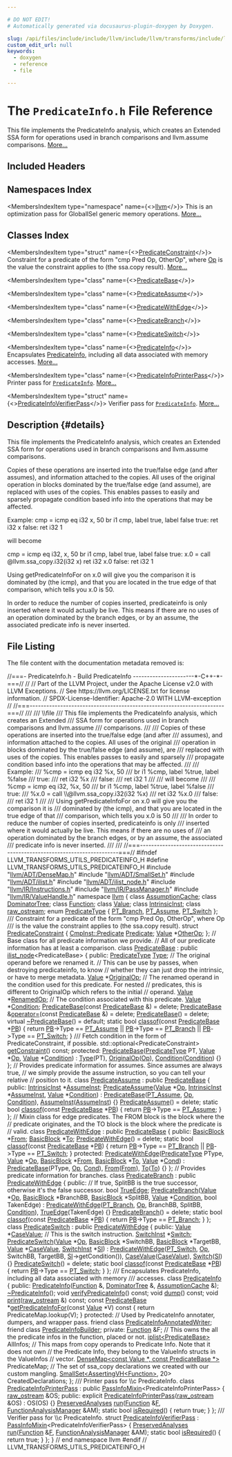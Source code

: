 ```yaml
---

# DO NOT EDIT!
# Automatically generated via docusaurus-plugin-doxygen by Doxygen.

slug: /api/files/include/include/llvm/include/llvm/transforms/include/llvm/transforms/utils/predicateinfo-h
custom_edit_url: null
keywords:
  - doxygen
  - reference
  - file

---
```





# The `PredicateInfo.h` File Reference

<DoxygenPage pluginConfig={pluginConfig}>

This file implements the PredicateInfo analysis, which creates an Extended SSA form for operations used in branch comparisons and llvm.assume comparisons. <a href="#details">More...</a>

## Included Headers

<IncludesList>
<IncludesListItem
  filePath="llvm/ADT/DenseMap.h"
  permalink="/docs/api/files/include/include/llvm/include/llvm/adt/densemap-h"
  isLocal="true" />
<IncludesListItem
  filePath="llvm/ADT/SmallSet.h"
  permalink="/docs/api/files/include/include/llvm/include/llvm/adt/smallset-h"
  isLocal="true" />
<IncludesListItem
  filePath="llvm/ADT/ilist.h"
  permalink="/docs/api/files/include/include/llvm/include/llvm/adt/ilist-h"
  isLocal="true" />
<IncludesListItem
  filePath="llvm/ADT/ilist_node.h"
  permalink="/docs/api/files/include/include/llvm/include/llvm/adt/ilist-node-h"
  isLocal="true" />
<IncludesListItem
  filePath="llvm/IR/Instructions.h"
  permalink="/docs/api/files/include/include/llvm/include/llvm/ir/instructions-h"
  isLocal="true" />
<IncludesListItem
  filePath="llvm/IR/PassManager.h"
  permalink="/docs/api/files/include/include/llvm/include/llvm/ir/passmanager-h"
  isLocal="true" />
<IncludesListItem
  filePath="llvm/IR/ValueHandle.h"
  permalink="/docs/api/files/include/include/llvm/include/llvm/ir/valuehandle-h"
  isLocal="true" />
</IncludesList>

## Namespaces Index

<MembersIndex>

<MembersIndexItem
  type="namespace"
  name={<><a href="/docs/api/namespaces/llvm">llvm</a></>}>
This is an optimization pass for GlobalISel generic memory operations. <a href="/docs/api/namespaces/llvm/#details">More...</a>
</MembersIndexItem>

</MembersIndex>

## Classes Index

<MembersIndex>

<MembersIndexItem
  type="struct"
  name={<><a href="/docs/api/structs/llvm/predicateconstraint">PredicateConstraint</a></>}>
Constraint for a predicate of the form &quot;cmp Pred Op, OtherOp&quot;, where <a href="/docs/api/namespaces/llvm/#ab471937b9a227e70c7fe8bd9604014d6">Op</a> is the value the constraint applies to (the ssa.copy result). <a href="/docs/api/structs/llvm/predicateconstraint/#details">More...</a>
</MembersIndexItem>

<MembersIndexItem
  type="class"
  name={<><a href="/docs/api/classes/llvm/predicatebase">PredicateBase</a></>}>
</MembersIndexItem>

<MembersIndexItem
  type="class"
  name={<><a href="/docs/api/classes/llvm/predicateassume">PredicateAssume</a></>}>
</MembersIndexItem>

<MembersIndexItem
  type="class"
  name={<><a href="/docs/api/classes/llvm/predicatewithedge">PredicateWithEdge</a></>}>
</MembersIndexItem>

<MembersIndexItem
  type="class"
  name={<><a href="/docs/api/classes/llvm/predicatebranch">PredicateBranch</a></>}>
</MembersIndexItem>

<MembersIndexItem
  type="class"
  name={<><a href="/docs/api/classes/llvm/predicateswitch">PredicateSwitch</a></>}>
</MembersIndexItem>

<MembersIndexItem
  type="class"
  name={<><a href="/docs/api/classes/llvm/predicateinfo">PredicateInfo</a></>}>
Encapsulates <a href="/docs/api/classes/llvm/predicateinfo">PredicateInfo</a>, including all data associated with memory accesses. <a href="/docs/api/classes/llvm/predicateinfo/#details">More...</a>
</MembersIndexItem>

<MembersIndexItem
  type="class"
  name={<><a href="/docs/api/classes/llvm/predicateinfoprinterpass">PredicateInfoPrinterPass</a></>}>
Printer pass for <code><a href="/docs/api/classes/llvm/predicateinfo">PredicateInfo</a></code>. <a href="/docs/api/classes/llvm/predicateinfoprinterpass/#details">More...</a>
</MembersIndexItem>

<MembersIndexItem
  type="struct"
  name={<><a href="/docs/api/structs/llvm/predicateinfoverifierpass">PredicateInfoVerifierPass</a></>}>
Verifier pass for <code><a href="/docs/api/classes/llvm/predicateinfo">PredicateInfo</a></code>. <a href="/docs/api/structs/llvm/predicateinfoverifierpass/#details">More...</a>
</MembersIndexItem>

</MembersIndex>

## Description {#details}

This file implements the PredicateInfo analysis, which creates an Extended SSA form for operations used in branch comparisons and llvm.assume comparisons.

Copies of these operations are inserted into the true/false edge (and after assumes), and information attached to the copies. All uses of the original operation in blocks dominated by the true/false edge (and assume), are replaced with uses of the copies. This enables passes to easily and sparsely propagate condition based info into the operations that may be affected.

Example: cmp = icmp eq i32 x, 50 br i1 cmp, label true, label false true: ret i32 x false: ret i32 1

will become

cmp = icmp eq i32, x, 50 br i1 cmp, label true, label false true: x.0 = call @llvm.ssa&#95;copy.i32(i32 x) ret i32 x.0 false: ret i32 1

Using getPredicateInfoFor on x.0 will give you the comparison it is dominated by (the icmp), and that you are located in the true edge of that comparison, which tells you x.0 is 50.

In order to reduce the number of copies inserted, predicateinfo is only inserted where it would actually be live. This means if there are no uses of an operation dominated by the branch edges, or by an assume, the associated predicate info is never inserted.

## File Listing

The file content with the documentation metadata removed is:

<ProgramListing>

<Link id="l00001" /><CodeLine lineNumber="1"><span class="doxyHighlightComment">//===- PredicateInfo.h - Build PredicateInfo ----------------------&#42;-C++-&#42;-===//</span></CodeLine>
<Link id="l00002" /><CodeLine lineNumber="2"><span class="doxyHighlightComment">//</span></CodeLine>
<Link id="l00003" /><CodeLine lineNumber="3"><span class="doxyHighlightComment">// Part of the LLVM Project, under the Apache License v2.0 with LLVM Exceptions.</span></CodeLine>
<Link id="l00004" /><CodeLine lineNumber="4"><span class="doxyHighlightComment">// See https://llvm.org/LICENSE.txt for license information.</span></CodeLine>
<Link id="l00005" /><CodeLine lineNumber="5"><span class="doxyHighlightComment">// SPDX-License-Identifier: Apache-2.0 WITH LLVM-exception</span></CodeLine>
<Link id="l00006" /><CodeLine lineNumber="6"><span class="doxyHighlightComment">//</span></CodeLine>
<Link id="l00007" /><CodeLine lineNumber="7"><span class="doxyHighlightComment">//===----------------------------------------------------------------------===//</span></CodeLine>
<Link id="l00008" /><CodeLine lineNumber="8"><span class="doxyHighlightComment">///</span></CodeLine>
<Link id="l00009" /><CodeLine lineNumber="9"><span class="doxyHighlightComment">/// \\file</span></CodeLine>
<Link id="l00010" /><CodeLine lineNumber="10"><span class="doxyHighlightComment">///  This file implements the PredicateInfo analysis, which creates an Extended</span></CodeLine>
<Link id="l00011" /><CodeLine lineNumber="11"><span class="doxyHighlightComment">/// SSA form for operations used in branch comparisons and llvm.assume</span></CodeLine>
<Link id="l00012" /><CodeLine lineNumber="12"><span class="doxyHighlightComment">/// comparisons.</span></CodeLine>
<Link id="l00013" /><CodeLine lineNumber="13"><span class="doxyHighlightComment">///</span></CodeLine>
<Link id="l00014" /><CodeLine lineNumber="14"><span class="doxyHighlightComment">/// Copies of these operations are inserted into the true/false edge (and after</span></CodeLine>
<Link id="l00015" /><CodeLine lineNumber="15"><span class="doxyHighlightComment">/// assumes), and information attached to the copies.  All uses of the original</span></CodeLine>
<Link id="l00016" /><CodeLine lineNumber="16"><span class="doxyHighlightComment">/// operation in blocks dominated by the true/false edge (and assume), are</span></CodeLine>
<Link id="l00017" /><CodeLine lineNumber="17"><span class="doxyHighlightComment">/// replaced with uses of the copies.  This enables passes to easily and sparsely</span></CodeLine>
<Link id="l00018" /><CodeLine lineNumber="18"><span class="doxyHighlightComment">/// propagate condition based info into the operations that may be affected.</span></CodeLine>
<Link id="l00019" /><CodeLine lineNumber="19"><span class="doxyHighlightComment">///</span></CodeLine>
<Link id="l00020" /><CodeLine lineNumber="20"><span class="doxyHighlightComment">/// Example:</span></CodeLine>
<Link id="l00021" /><CodeLine lineNumber="21"><span class="doxyHighlightComment">/// %cmp = icmp eq i32 %x, 50</span></CodeLine>
<Link id="l00022" /><CodeLine lineNumber="22"><span class="doxyHighlightComment">/// br i1 %cmp, label %true, label %false</span></CodeLine>
<Link id="l00023" /><CodeLine lineNumber="23"><span class="doxyHighlightComment">/// true:</span></CodeLine>
<Link id="l00024" /><CodeLine lineNumber="24"><span class="doxyHighlightComment">/// ret i32 %x</span></CodeLine>
<Link id="l00025" /><CodeLine lineNumber="25"><span class="doxyHighlightComment">/// false:</span></CodeLine>
<Link id="l00026" /><CodeLine lineNumber="26"><span class="doxyHighlightComment">/// ret i32 1</span></CodeLine>
<Link id="l00027" /><CodeLine lineNumber="27"><span class="doxyHighlightComment">///</span></CodeLine>
<Link id="l00028" /><CodeLine lineNumber="28"><span class="doxyHighlightComment">/// will become</span></CodeLine>
<Link id="l00029" /><CodeLine lineNumber="29"><span class="doxyHighlightComment">///</span></CodeLine>
<Link id="l00030" /><CodeLine lineNumber="30"><span class="doxyHighlightComment">/// %cmp = icmp eq i32, %x, 50</span></CodeLine>
<Link id="l00031" /><CodeLine lineNumber="31"><span class="doxyHighlightComment">/// br i1 %cmp, label %true, label %false</span></CodeLine>
<Link id="l00032" /><CodeLine lineNumber="32"><span class="doxyHighlightComment">/// true:</span></CodeLine>
<Link id="l00033" /><CodeLine lineNumber="33"><span class="doxyHighlightComment">/// %x.0 = call \\@llvm.ssa&#95;copy.i32(i32 %x)</span></CodeLine>
<Link id="l00034" /><CodeLine lineNumber="34"><span class="doxyHighlightComment">/// ret i32 %x.0</span></CodeLine>
<Link id="l00035" /><CodeLine lineNumber="35"><span class="doxyHighlightComment">/// false:</span></CodeLine>
<Link id="l00036" /><CodeLine lineNumber="36"><span class="doxyHighlightComment">/// ret i32 1</span></CodeLine>
<Link id="l00037" /><CodeLine lineNumber="37"><span class="doxyHighlightComment">///</span></CodeLine>
<Link id="l00038" /><CodeLine lineNumber="38"><span class="doxyHighlightComment">/// Using getPredicateInfoFor on x.0 will give you the comparison it is</span></CodeLine>
<Link id="l00039" /><CodeLine lineNumber="39"><span class="doxyHighlightComment">/// dominated by (the icmp), and that you are located in the true edge of that</span></CodeLine>
<Link id="l00040" /><CodeLine lineNumber="40"><span class="doxyHighlightComment">/// comparison, which tells you x.0 is 50</span></CodeLine>
<Link id="l00041" /><CodeLine lineNumber="41"><span class="doxyHighlightComment">///</span></CodeLine>
<Link id="l00042" /><CodeLine lineNumber="42"><span class="doxyHighlightComment">/// In order to reduce the number of copies inserted, predicateinfo is only</span></CodeLine>
<Link id="l00043" /><CodeLine lineNumber="43"><span class="doxyHighlightComment">/// inserted where it would actually be live.  This means if there are no uses of</span></CodeLine>
<Link id="l00044" /><CodeLine lineNumber="44"><span class="doxyHighlightComment">/// an operation dominated by the branch edges, or by an assume, the associated</span></CodeLine>
<Link id="l00045" /><CodeLine lineNumber="45"><span class="doxyHighlightComment">/// predicate info is never inserted.</span></CodeLine>
<Link id="l00046" /><CodeLine lineNumber="46"><span class="doxyHighlightComment">///</span></CodeLine>
<Link id="l00047" /><CodeLine lineNumber="47"><span class="doxyHighlightComment">///</span></CodeLine>
<Link id="l00048" /><CodeLine lineNumber="48"><span class="doxyHighlightComment">//===----------------------------------------------------------------------===//</span></CodeLine>
<Link id="l00049" /><CodeLine lineNumber="49"></CodeLine>
<Link id="l00050" /><CodeLine lineNumber="50"><span class="doxyHighlightPreprocessor">#ifndef LLVM&#95;TRANSFORMS&#95;UTILS&#95;PREDICATEINFO&#95;H</span></CodeLine>
<Link id="l00051" /><CodeLine lineNumber="51"><span class="doxyHighlightPreprocessor">#define LLVM&#95;TRANSFORMS&#95;UTILS&#95;PREDICATEINFO&#95;H</span></CodeLine>
<Link id="l00052" /><CodeLine lineNumber="52"></CodeLine>
<Link id="l00053" /><CodeLine lineNumber="53"><span class="doxyHighlightPreprocessor">#include &quot;<a href="/docs/api/files/include/include/llvm/include/llvm/adt/densemap-h">llvm/ADT/DenseMap.h</a>&quot;</span></CodeLine>
<Link id="l00054" /><CodeLine lineNumber="54"><span class="doxyHighlightPreprocessor">#include &quot;<a href="/docs/api/files/include/include/llvm/include/llvm/adt/smallset-h">llvm/ADT/SmallSet.h</a>&quot;</span></CodeLine>
<Link id="l00055" /><CodeLine lineNumber="55"><span class="doxyHighlightPreprocessor">#include &quot;<a href="/docs/api/files/include/include/llvm/include/llvm/adt/ilist-h">llvm/ADT/ilist.h</a>&quot;</span></CodeLine>
<Link id="l00056" /><CodeLine lineNumber="56"><span class="doxyHighlightPreprocessor">#include &quot;<a href="/docs/api/files/include/include/llvm/include/llvm/adt/ilist-node-h">llvm/ADT/ilist&#95;node.h</a>&quot;</span></CodeLine>
<Link id="l00057" /><CodeLine lineNumber="57"><span class="doxyHighlightPreprocessor">#include &quot;<a href="/docs/api/files/include/include/llvm/include/llvm/ir/instructions-h">llvm/IR/Instructions.h</a>&quot;</span></CodeLine>
<Link id="l00058" /><CodeLine lineNumber="58"><span class="doxyHighlightPreprocessor">#include &quot;<a href="/docs/api/files/include/include/llvm/include/llvm/ir/passmanager-h">llvm/IR/PassManager.h</a>&quot;</span></CodeLine>
<Link id="l00059" /><CodeLine lineNumber="59"><span class="doxyHighlightPreprocessor">#include &quot;<a href="/docs/api/files/include/include/llvm/include/llvm/ir/valuehandle-h">llvm/IR/ValueHandle.h</a>&quot;</span></CodeLine>
<Link id="l00060" /><CodeLine lineNumber="60"></CodeLine>
<Link id="l00061" /><CodeLine lineNumber="61"><span class="doxyHighlightKeyword">namespace </span><span class="doxyHighlight"><a href="/docs/api/namespaces/llvm">llvm</a> &#123;</span></CodeLine>
<Link id="l00062" /><CodeLine lineNumber="62"></CodeLine>
<Link id="l00063" /><CodeLine lineNumber="63"><span class="doxyHighlightKeyword">class </span><span class="doxyHighlight"><a href="/docs/api/classes/llvm/assumptioncache">AssumptionCache</a>;</span></CodeLine>
<Link id="l00064" /><CodeLine lineNumber="64"><span class="doxyHighlightKeyword">class </span><span class="doxyHighlight"><a href="/docs/api/classes/llvm/dominatortree">DominatorTree</a>;</span></CodeLine>
<Link id="l00065" /><CodeLine lineNumber="65"><span class="doxyHighlightKeyword">class </span><span class="doxyHighlight"><a href="/docs/api/classes/llvm/function">Function</a>;</span></CodeLine>
<Link id="l00066" /><CodeLine lineNumber="66"><span class="doxyHighlightKeyword">class </span><span class="doxyHighlight"><a href="/docs/api/classes/llvm/value">Value</a>;</span></CodeLine>
<Link id="l00067" /><CodeLine lineNumber="67"><span class="doxyHighlightKeyword">class </span><span class="doxyHighlight"><a href="/docs/api/classes/llvm/intrinsicinst">IntrinsicInst</a>;</span></CodeLine>
<Link id="l00068" /><CodeLine lineNumber="68"><span class="doxyHighlightKeyword">class </span><span class="doxyHighlight"><a href="/docs/api/classes/llvm/raw-ostream">raw&#95;ostream</a>;</span></CodeLine>
<Link id="l00069" /><CodeLine lineNumber="69"></CodeLine>
<Link id="l00070" /><CodeLine lineNumber="70" lineLink="/docs/api/namespaces/llvm/#a9a6ca666d27f7f864200d3bfefec572f"><span class="doxyHighlightKeyword">enum</span><span class="doxyHighlight"> <a href="/docs/api/namespaces/llvm/#a9a6ca666d27f7f864200d3bfefec572f">PredicateType</a> &#123; <a href="/docs/api/namespaces/llvm/#a9a6ca666d27f7f864200d3bfefec572fae8beb6664cae60c8c9b53322590afbe8">PT&#95;Branch</a>, <a href="/docs/api/namespaces/llvm/#a9a6ca666d27f7f864200d3bfefec572fa54eac5b2623fbce0906068215fac1c4c">PT&#95;Assume</a>, <a href="/docs/api/namespaces/llvm/#a9a6ca666d27f7f864200d3bfefec572fa50624fe01549a253598455130f378ea6">PT&#95;Switch</a> &#125;;</span></CodeLine>
<Link id="l00071" /><CodeLine lineNumber="71"></CodeLine>
<Link id="l00072" /><CodeLine lineNumber="72"><span class="doxyHighlightComment">/// Constraint for a predicate of the form &quot;cmp Pred Op, OtherOp&quot;, where Op</span></CodeLine>
<Link id="l00073" /><CodeLine lineNumber="73"><span class="doxyHighlightComment">/// is the value the constraint applies to (the ssa.copy result).</span></CodeLine>
<Link id="l00074" /><CodeLine lineNumber="74" lineLink="/docs/api/structs/llvm/predicateconstraint"><span class="doxyHighlightKeyword">struct </span><span class="doxyHighlight"><a href="/docs/api/structs/llvm/predicateconstraint">PredicateConstraint</a> &#123;</span></CodeLine>
<Link id="l00075" /><CodeLine lineNumber="75" lineLink="/docs/api/structs/llvm/predicateconstraint/#ad578a9f5a9fe5716d1a11fc5940e6ec5"><span class="doxyHighlight">  <a href="/docs/api/classes/llvm/cmpinst/#a2be3583dac92a031fa1458d4d992c78b">CmpInst::Predicate</a> <a href="/docs/api/structs/llvm/predicateconstraint/#ad578a9f5a9fe5716d1a11fc5940e6ec5">Predicate</a>;</span></CodeLine>
<Link id="l00076" /><CodeLine lineNumber="76" lineLink="/docs/api/structs/llvm/predicateconstraint/#ae656b70d9501dbc8745c50cf6e80cd19"><span class="doxyHighlight">  <a href="/docs/api/classes/llvm/value">Value</a> &#42;<a href="/docs/api/structs/llvm/predicateconstraint/#ae656b70d9501dbc8745c50cf6e80cd19">OtherOp</a>;</span></CodeLine>
<Link id="l00077" /><CodeLine lineNumber="77"><span class="doxyHighlight">&#125;;</span></CodeLine>
<Link id="l00078" /><CodeLine lineNumber="78"></CodeLine>
<Link id="l00079" /><CodeLine lineNumber="79"><span class="doxyHighlightComment">// Base class for all predicate information we provide.</span></CodeLine>
<Link id="l00080" /><CodeLine lineNumber="80"><span class="doxyHighlightComment">// All of our predicate information has at least a comparison.</span></CodeLine>
<Link id="l00081" /><CodeLine lineNumber="81" lineLink="/docs/api/classes/llvm/predicatebase"><span class="doxyHighlightKeyword">class </span><span class="doxyHighlight"><a href="/docs/api/classes/llvm/predicatebase/#a1fa318e7909efa17b4d440af0725db07">PredicateBase</a> : </span><span class="doxyHighlightKeyword">public</span><span class="doxyHighlight"> <a href="/docs/api/classes/llvm/ilist-node">ilist&#95;node</a>&lt;PredicateBase&gt; &#123;</span></CodeLine>
<Link id="l00082" /><CodeLine lineNumber="82"><span class="doxyHighlightKeyword">public</span><span class="doxyHighlight">:</span></CodeLine>
<Link id="l00083" /><CodeLine lineNumber="83" lineLink="/docs/api/classes/llvm/predicatebase/#a151ab0cf52bd9aa444e3e35861de984a"><span class="doxyHighlight">  <a href="/docs/api/namespaces/llvm/#a9a6ca666d27f7f864200d3bfefec572f">PredicateType</a> <a href="/docs/api/classes/llvm/predicatebase/#a151ab0cf52bd9aa444e3e35861de984a">Type</a>;</span></CodeLine>
<Link id="l00084" /><CodeLine lineNumber="84"><span class="doxyHighlight">  </span><span class="doxyHighlightComment">// The original operand before we renamed it.</span></CodeLine>
<Link id="l00085" /><CodeLine lineNumber="85"><span class="doxyHighlight">  </span><span class="doxyHighlightComment">// This can be use by passes, when destroying predicateinfo, to know</span></CodeLine>
<Link id="l00086" /><CodeLine lineNumber="86"><span class="doxyHighlight">  </span><span class="doxyHighlightComment">// whether they can just drop the intrinsic, or have to merge metadata.</span></CodeLine>
<Link id="l00087" /><CodeLine lineNumber="87" lineLink="/docs/api/classes/llvm/predicatebase/#ab03777a14b656dd463af53368e331d12"><span class="doxyHighlight">  <a href="/docs/api/classes/llvm/value">Value</a> &#42;<a href="/docs/api/classes/llvm/predicatebase/#ab03777a14b656dd463af53368e331d12">OriginalOp</a>;</span></CodeLine>
<Link id="l00088" /><CodeLine lineNumber="88"><span class="doxyHighlight">  </span><span class="doxyHighlightComment">// The renamed operand in the condition used for this predicate. For nested</span></CodeLine>
<Link id="l00089" /><CodeLine lineNumber="89"><span class="doxyHighlight">  </span><span class="doxyHighlightComment">// predicates, this is different to OriginalOp which refers to the initial</span></CodeLine>
<Link id="l00090" /><CodeLine lineNumber="90"><span class="doxyHighlight">  </span><span class="doxyHighlightComment">// operand.</span></CodeLine>
<Link id="l00091" /><CodeLine lineNumber="91" lineLink="/docs/api/classes/llvm/predicatebase/#ad1967864331a4da2d9c5ba0ab83e7733"><span class="doxyHighlight">  <a href="/docs/api/classes/llvm/value">Value</a> &#42;<a href="/docs/api/classes/llvm/predicatebase/#ad1967864331a4da2d9c5ba0ab83e7733">RenamedOp</a>;</span></CodeLine>
<Link id="l00092" /><CodeLine lineNumber="92"><span class="doxyHighlight">  </span><span class="doxyHighlightComment">// The condition associated with this predicate.</span></CodeLine>
<Link id="l00093" /><CodeLine lineNumber="93" lineLink="/docs/api/classes/llvm/predicatebase/#ac22d6612675ef93b55caeaf42fc40145"><span class="doxyHighlight">  <a href="/docs/api/classes/llvm/value">Value</a> &#42;<a href="/docs/api/classes/llvm/predicatebase/#ac22d6612675ef93b55caeaf42fc40145">Condition</a>;</span></CodeLine>
<Link id="l00094" /><CodeLine lineNumber="94"></CodeLine>
<Link id="l00095" /><CodeLine lineNumber="95" lineLink="/docs/api/classes/llvm/predicatebase/#a1fa318e7909efa17b4d440af0725db07"><span class="doxyHighlight">  <a href="/docs/api/classes/llvm/predicatebase/#a1fa318e7909efa17b4d440af0725db07">PredicateBase</a>(</span><span class="doxyHighlightKeyword">const</span><span class="doxyHighlight"> <a href="/docs/api/classes/llvm/predicatebase/#a1fa318e7909efa17b4d440af0725db07">PredicateBase</a> &amp;) = </span><span class="doxyHighlightKeyword">delete</span><span class="doxyHighlight">;</span></CodeLine>
<Link id="l00096" /><CodeLine lineNumber="96" lineLink="/docs/api/classes/llvm/predicatebase/#a349d9ba063e3f6efd0dcf88278345a24"><span class="doxyHighlight">  <a href="/docs/api/classes/llvm/predicatebase/#a1fa318e7909efa17b4d440af0725db07">PredicateBase</a> &amp;<a href="/docs/api/classes/llvm/predicatebase/#a349d9ba063e3f6efd0dcf88278345a24">operator=</a>(</span><span class="doxyHighlightKeyword">const</span><span class="doxyHighlight"> <a href="/docs/api/classes/llvm/predicatebase/#a1fa318e7909efa17b4d440af0725db07">PredicateBase</a> &amp;) = </span><span class="doxyHighlightKeyword">delete</span><span class="doxyHighlight">;</span></CodeLine>
<Link id="l00097" /><CodeLine lineNumber="97" lineLink="/docs/api/classes/llvm/predicatebase/#a5ffff2356cd3a11a2ccb03e7d1ccc336"><span class="doxyHighlight">  <a href="/docs/api/classes/llvm/predicatebase/#a5ffff2356cd3a11a2ccb03e7d1ccc336">PredicateBase</a>() = </span><span class="doxyHighlightKeyword">delete</span><span class="doxyHighlight">;</span></CodeLine>
<Link id="l00098" /><CodeLine lineNumber="98" lineLink="/docs/api/classes/llvm/predicatebase/#ade44ac1a4a4c639e7f0ed5e5c12f4282"><span class="doxyHighlight">  </span><span class="doxyHighlightKeyword">virtual</span><span class="doxyHighlight"> <a href="/docs/api/classes/llvm/predicatebase/#ade44ac1a4a4c639e7f0ed5e5c12f4282">~PredicateBase</a>() = </span><span class="doxyHighlightKeywordFlow">default</span><span class="doxyHighlight">;</span></CodeLine>
<Link id="l00099" /><CodeLine lineNumber="99" lineLink="/docs/api/classes/llvm/predicatebase/#ad2570b07cd4c91f7324999c3b49f0ef6"><span class="doxyHighlight">  </span><span class="doxyHighlightKeyword">static</span><span class="doxyHighlight"> </span><span class="doxyHighlightKeywordType">bool</span><span class="doxyHighlight"> <a href="/docs/api/classes/llvm/predicatebase/#ad2570b07cd4c91f7324999c3b49f0ef6">classof</a>(</span><span class="doxyHighlightKeyword">const</span><span class="doxyHighlight"> <a href="/docs/api/classes/llvm/predicatebase/#a1fa318e7909efa17b4d440af0725db07">PredicateBase</a> &#42;<a href="/docs/api/files/lib/lib/passes/passbuilderbindings-cpp/#afd1501c49c84f3addfd108c2484f5674">PB</a>) &#123;</span></CodeLine>
<Link id="l00100" /><CodeLine lineNumber="100"><span class="doxyHighlight">    </span><span class="doxyHighlightKeywordFlow">return</span><span class="doxyHighlight"> <a href="/docs/api/files/lib/lib/passes/passbuilderbindings-cpp/#afd1501c49c84f3addfd108c2484f5674">PB</a>-&gt;Type == <a href="/docs/api/namespaces/llvm/#a9a6ca666d27f7f864200d3bfefec572fa54eac5b2623fbce0906068215fac1c4c">PT&#95;Assume</a> || <a href="/docs/api/files/lib/lib/passes/passbuilderbindings-cpp/#afd1501c49c84f3addfd108c2484f5674">PB</a>-&gt;Type == <a href="/docs/api/namespaces/llvm/#a9a6ca666d27f7f864200d3bfefec572fae8beb6664cae60c8c9b53322590afbe8">PT&#95;Branch</a> ||</span></CodeLine>
<Link id="l00101" /><CodeLine lineNumber="101"><span class="doxyHighlight">           <a href="/docs/api/files/lib/lib/passes/passbuilderbindings-cpp/#afd1501c49c84f3addfd108c2484f5674">PB</a>-&gt;Type == <a href="/docs/api/namespaces/llvm/#a9a6ca666d27f7f864200d3bfefec572fa50624fe01549a253598455130f378ea6">PT&#95;Switch</a>;</span></CodeLine>
<Link id="l00102" /><CodeLine lineNumber="102"><span class="doxyHighlight">  &#125;</span></CodeLine>
<Link id="l00103" /><CodeLine lineNumber="103"></CodeLine>
<Link id="l00104" /><CodeLine lineNumber="104"><span class="doxyHighlightComment">  /// Fetch condition in the form of PredicateConstraint, if possible.</span></CodeLine>
<Link id="l00105" /><CodeLine lineNumber="105"><span class="doxyHighlight">  std::optional&lt;PredicateConstraint&gt; <a href="/docs/api/classes/llvm/predicatebase/#a8202c612fc1a6d435b8cf02fea6dde38">getConstraint</a>() </span><span class="doxyHighlightKeyword">const</span><span class="doxyHighlight">;</span></CodeLine>
<Link id="l00106" /><CodeLine lineNumber="106"></CodeLine>
<Link id="l00107" /><CodeLine lineNumber="107"><span class="doxyHighlightKeyword">protected</span><span class="doxyHighlight">:</span></CodeLine>
<Link id="l00108" /><CodeLine lineNumber="108" lineLink="/docs/api/classes/llvm/predicatebase/#a967d7995ef182506038ce685acddbec8"><span class="doxyHighlight">  <a href="/docs/api/classes/llvm/predicatebase/#a967d7995ef182506038ce685acddbec8">PredicateBase</a>(<a href="/docs/api/namespaces/llvm/#a9a6ca666d27f7f864200d3bfefec572f">PredicateType</a> PT, <a href="/docs/api/classes/llvm/value">Value</a> &#42;<a href="/docs/api/namespaces/llvm/#ab471937b9a227e70c7fe8bd9604014d6">Op</a>, <a href="/docs/api/classes/llvm/value">Value</a> &#42;<a href="/docs/api/classes/llvm/predicatebase/#ac22d6612675ef93b55caeaf42fc40145">Condition</a>)</span></CodeLine>
<Link id="l00109" /><CodeLine lineNumber="109"><span class="doxyHighlight">      : <a href="/docs/api/classes/llvm/predicatebase/#a151ab0cf52bd9aa444e3e35861de984a">Type</a>(PT), <a href="/docs/api/classes/llvm/predicatebase/#ab03777a14b656dd463af53368e331d12">OriginalOp</a>(<a href="/docs/api/namespaces/llvm/#ab471937b9a227e70c7fe8bd9604014d6">Op</a>), <a href="/docs/api/classes/llvm/predicatebase/#ac22d6612675ef93b55caeaf42fc40145">Condition</a>(<a href="/docs/api/classes/llvm/predicatebase/#ac22d6612675ef93b55caeaf42fc40145">Condition</a>) &#123;&#125;</span></CodeLine>
<Link id="l00110" /><CodeLine lineNumber="110"><span class="doxyHighlight">&#125;;</span></CodeLine>
<Link id="l00111" /><CodeLine lineNumber="111"></CodeLine>
<Link id="l00112" /><CodeLine lineNumber="112"><span class="doxyHighlightComment">// Provides predicate information for assumes.  Since assumes are always true,</span></CodeLine>
<Link id="l00113" /><CodeLine lineNumber="113"><span class="doxyHighlightComment">// we simply provide the assume instruction, so you can tell your relative</span></CodeLine>
<Link id="l00114" /><CodeLine lineNumber="114"><span class="doxyHighlightComment">// position to it.</span></CodeLine>
<Link id="l00115" /><CodeLine lineNumber="115" lineLink="/docs/api/classes/llvm/predicateassume"><span class="doxyHighlightKeyword">class </span><span class="doxyHighlight"><a href="/docs/api/classes/llvm/predicateassume/#a0f332d69ad3c551a6fbd34e79c0e056a">PredicateAssume</a> : </span><span class="doxyHighlightKeyword">public</span><span class="doxyHighlight"> <a href="/docs/api/classes/llvm/predicatebase/#a1fa318e7909efa17b4d440af0725db07">PredicateBase</a> &#123;</span></CodeLine>
<Link id="l00116" /><CodeLine lineNumber="116"><span class="doxyHighlightKeyword">public</span><span class="doxyHighlight">:</span></CodeLine>
<Link id="l00117" /><CodeLine lineNumber="117" lineLink="/docs/api/classes/llvm/predicateassume/#a52bbe037b3d89cac38c2fb1a03b0adf6"><span class="doxyHighlight">  <a href="/docs/api/classes/llvm/intrinsicinst">IntrinsicInst</a> &#42;<a href="/docs/api/classes/llvm/predicateassume/#a52bbe037b3d89cac38c2fb1a03b0adf6">AssumeInst</a>;</span></CodeLine>
<Link id="l00118" /><CodeLine lineNumber="118" lineLink="/docs/api/classes/llvm/predicateassume/#a0f332d69ad3c551a6fbd34e79c0e056a"><span class="doxyHighlight">  <a href="/docs/api/classes/llvm/predicateassume/#a0f332d69ad3c551a6fbd34e79c0e056a">PredicateAssume</a>(<a href="/docs/api/classes/llvm/value">Value</a> &#42;<a href="/docs/api/namespaces/llvm/#ab471937b9a227e70c7fe8bd9604014d6">Op</a>, <a href="/docs/api/classes/llvm/intrinsicinst">IntrinsicInst</a> &#42;<a href="/docs/api/classes/llvm/predicateassume/#a52bbe037b3d89cac38c2fb1a03b0adf6">AssumeInst</a>, <a href="/docs/api/classes/llvm/value">Value</a> &#42;<a href="/docs/api/classes/llvm/predicatebase/#ac22d6612675ef93b55caeaf42fc40145">Condition</a>)</span></CodeLine>
<Link id="l00119" /><CodeLine lineNumber="119"><span class="doxyHighlight">      : <a href="/docs/api/classes/llvm/predicatebase/#a1fa318e7909efa17b4d440af0725db07">PredicateBase</a>(<a href="/docs/api/namespaces/llvm/#a9a6ca666d27f7f864200d3bfefec572fa54eac5b2623fbce0906068215fac1c4c">PT&#95;Assume</a>, <a href="/docs/api/namespaces/llvm/#ab471937b9a227e70c7fe8bd9604014d6">Op</a>, <a href="/docs/api/classes/llvm/predicatebase/#ac22d6612675ef93b55caeaf42fc40145">Condition</a>), <a href="/docs/api/classes/llvm/predicateassume/#a52bbe037b3d89cac38c2fb1a03b0adf6">AssumeInst</a>(<a href="/docs/api/classes/llvm/predicateassume/#a52bbe037b3d89cac38c2fb1a03b0adf6">AssumeInst</a>) &#123;&#125;</span></CodeLine>
<Link id="l00120" /><CodeLine lineNumber="120" lineLink="/docs/api/classes/llvm/predicateassume/#aa11ed165baf2f786a039988fad2fd1d8"><span class="doxyHighlight">  <a href="/docs/api/classes/llvm/predicateassume/#aa11ed165baf2f786a039988fad2fd1d8">PredicateAssume</a>() = </span><span class="doxyHighlightKeyword">delete</span><span class="doxyHighlight">;</span></CodeLine>
<Link id="l00121" /><CodeLine lineNumber="121" lineLink="/docs/api/classes/llvm/predicateassume/#aa7635fd4cc1a1414a4be9a72b8f29d2d"><span class="doxyHighlight">  </span><span class="doxyHighlightKeyword">static</span><span class="doxyHighlight"> </span><span class="doxyHighlightKeywordType">bool</span><span class="doxyHighlight"> <a href="/docs/api/classes/llvm/predicateassume/#aa7635fd4cc1a1414a4be9a72b8f29d2d">classof</a>(</span><span class="doxyHighlightKeyword">const</span><span class="doxyHighlight"> <a href="/docs/api/classes/llvm/predicatebase/#a1fa318e7909efa17b4d440af0725db07">PredicateBase</a> &#42;<a href="/docs/api/files/lib/lib/passes/passbuilderbindings-cpp/#afd1501c49c84f3addfd108c2484f5674">PB</a>) &#123;</span></CodeLine>
<Link id="l00122" /><CodeLine lineNumber="122"><span class="doxyHighlight">    </span><span class="doxyHighlightKeywordFlow">return</span><span class="doxyHighlight"> <a href="/docs/api/files/lib/lib/passes/passbuilderbindings-cpp/#afd1501c49c84f3addfd108c2484f5674">PB</a>-&gt;Type == <a href="/docs/api/namespaces/llvm/#a9a6ca666d27f7f864200d3bfefec572fa54eac5b2623fbce0906068215fac1c4c">PT&#95;Assume</a>;</span></CodeLine>
<Link id="l00123" /><CodeLine lineNumber="123"><span class="doxyHighlight">  &#125;</span></CodeLine>
<Link id="l00124" /><CodeLine lineNumber="124"><span class="doxyHighlight">&#125;;</span></CodeLine>
<Link id="l00125" /><CodeLine lineNumber="125"></CodeLine>
<Link id="l00126" /><CodeLine lineNumber="126"><span class="doxyHighlightComment">// Mixin class for edge predicates.  The FROM block is the block where the</span></CodeLine>
<Link id="l00127" /><CodeLine lineNumber="127"><span class="doxyHighlightComment">// predicate originates, and the TO block is the block where the predicate is</span></CodeLine>
<Link id="l00128" /><CodeLine lineNumber="128"><span class="doxyHighlightComment">// valid.</span></CodeLine>
<Link id="l00129" /><CodeLine lineNumber="129" lineLink="/docs/api/classes/llvm/predicatewithedge"><span class="doxyHighlightKeyword">class </span><span class="doxyHighlight"><a href="/docs/api/classes/llvm/predicatewithedge/#a85e2a7f4163a7a13136a40be93e16926">PredicateWithEdge</a> : </span><span class="doxyHighlightKeyword">public</span><span class="doxyHighlight"> <a href="/docs/api/classes/llvm/predicatebase/#a1fa318e7909efa17b4d440af0725db07">PredicateBase</a> &#123;</span></CodeLine>
<Link id="l00130" /><CodeLine lineNumber="130"><span class="doxyHighlightKeyword">public</span><span class="doxyHighlight">:</span></CodeLine>
<Link id="l00131" /><CodeLine lineNumber="131" lineLink="/docs/api/classes/llvm/predicatewithedge/#a3f831740562dbb5251d61a9213cbcad1"><span class="doxyHighlight">  <a href="/docs/api/classes/llvm/basicblock">BasicBlock</a> &#42;<a href="/docs/api/classes/llvm/predicatewithedge/#a3f831740562dbb5251d61a9213cbcad1">From</a>;</span></CodeLine>
<Link id="l00132" /><CodeLine lineNumber="132" lineLink="/docs/api/classes/llvm/predicatewithedge/#adc1be75741c421d21e1d000bfad1e1f1"><span class="doxyHighlight">  <a href="/docs/api/classes/llvm/basicblock">BasicBlock</a> &#42;<a href="/docs/api/classes/llvm/predicatewithedge/#adc1be75741c421d21e1d000bfad1e1f1">To</a>;</span></CodeLine>
<Link id="l00133" /><CodeLine lineNumber="133" lineLink="/docs/api/classes/llvm/predicatewithedge/#a85e2a7f4163a7a13136a40be93e16926"><span class="doxyHighlight">  <a href="/docs/api/classes/llvm/predicatewithedge/#a85e2a7f4163a7a13136a40be93e16926">PredicateWithEdge</a>() = </span><span class="doxyHighlightKeyword">delete</span><span class="doxyHighlight">;</span></CodeLine>
<Link id="l00134" /><CodeLine lineNumber="134" lineLink="/docs/api/classes/llvm/predicatewithedge/#af8b1b25f3060319ac1a51210a72f2765"><span class="doxyHighlight">  </span><span class="doxyHighlightKeyword">static</span><span class="doxyHighlight"> </span><span class="doxyHighlightKeywordType">bool</span><span class="doxyHighlight"> <a href="/docs/api/classes/llvm/predicatewithedge/#af8b1b25f3060319ac1a51210a72f2765">classof</a>(</span><span class="doxyHighlightKeyword">const</span><span class="doxyHighlight"> <a href="/docs/api/classes/llvm/predicatebase/#a1fa318e7909efa17b4d440af0725db07">PredicateBase</a> &#42;<a href="/docs/api/files/lib/lib/passes/passbuilderbindings-cpp/#afd1501c49c84f3addfd108c2484f5674">PB</a>) &#123;</span></CodeLine>
<Link id="l00135" /><CodeLine lineNumber="135"><span class="doxyHighlight">    </span><span class="doxyHighlightKeywordFlow">return</span><span class="doxyHighlight"> <a href="/docs/api/files/lib/lib/passes/passbuilderbindings-cpp/#afd1501c49c84f3addfd108c2484f5674">PB</a>-&gt;Type == <a href="/docs/api/namespaces/llvm/#a9a6ca666d27f7f864200d3bfefec572fae8beb6664cae60c8c9b53322590afbe8">PT&#95;Branch</a> || <a href="/docs/api/files/lib/lib/passes/passbuilderbindings-cpp/#afd1501c49c84f3addfd108c2484f5674">PB</a>-&gt;Type == <a href="/docs/api/namespaces/llvm/#a9a6ca666d27f7f864200d3bfefec572fa50624fe01549a253598455130f378ea6">PT&#95;Switch</a>;</span></CodeLine>
<Link id="l00136" /><CodeLine lineNumber="136"><span class="doxyHighlight">  &#125;</span></CodeLine>
<Link id="l00137" /><CodeLine lineNumber="137"></CodeLine>
<Link id="l00138" /><CodeLine lineNumber="138"><span class="doxyHighlightKeyword">protected</span><span class="doxyHighlight">:</span></CodeLine>
<Link id="l00139" /><CodeLine lineNumber="139" lineLink="/docs/api/classes/llvm/predicatewithedge/#af887b16ccebd27c1942568796136ab0a"><span class="doxyHighlight">  <a href="/docs/api/classes/llvm/predicatewithedge/#af887b16ccebd27c1942568796136ab0a">PredicateWithEdge</a>(<a href="/docs/api/namespaces/llvm/#a9a6ca666d27f7f864200d3bfefec572f">PredicateType</a> PType, <a href="/docs/api/classes/llvm/value">Value</a> &#42;<a href="/docs/api/namespaces/llvm/#ab471937b9a227e70c7fe8bd9604014d6">Op</a>, <a href="/docs/api/classes/llvm/basicblock">BasicBlock</a> &#42;<a href="/docs/api/classes/llvm/predicatewithedge/#a3f831740562dbb5251d61a9213cbcad1">From</a>,</span></CodeLine>
<Link id="l00140" /><CodeLine lineNumber="140"><span class="doxyHighlight">                    <a href="/docs/api/classes/llvm/basicblock">BasicBlock</a> &#42;<a href="/docs/api/classes/llvm/predicatewithedge/#adc1be75741c421d21e1d000bfad1e1f1">To</a>, <a href="/docs/api/classes/llvm/value">Value</a> &#42;<a href="/docs/api/files/lib/lib/target/lib/target/riscv/riscvredundantcopyelimination-cpp/#a193847098793cdbab306803186676899">Cond</a>)</span></CodeLine>
<Link id="l00141" /><CodeLine lineNumber="141"><span class="doxyHighlight">      : <a href="/docs/api/classes/llvm/predicatebase/#a1fa318e7909efa17b4d440af0725db07">PredicateBase</a>(PType, <a href="/docs/api/namespaces/llvm/#ab471937b9a227e70c7fe8bd9604014d6">Op</a>, <a href="/docs/api/files/lib/lib/target/lib/target/riscv/riscvredundantcopyelimination-cpp/#a193847098793cdbab306803186676899">Cond</a>), <a href="/docs/api/classes/llvm/predicatewithedge/#a3f831740562dbb5251d61a9213cbcad1">From</a>(<a href="/docs/api/classes/llvm/predicatewithedge/#a3f831740562dbb5251d61a9213cbcad1">From</a>), <a href="/docs/api/classes/llvm/predicatewithedge/#adc1be75741c421d21e1d000bfad1e1f1">To</a>(<a href="/docs/api/classes/llvm/predicatewithedge/#adc1be75741c421d21e1d000bfad1e1f1">To</a>) &#123;&#125;</span></CodeLine>
<Link id="l00142" /><CodeLine lineNumber="142"><span class="doxyHighlight">&#125;;</span></CodeLine>
<Link id="l00143" /><CodeLine lineNumber="143"></CodeLine>
<Link id="l00144" /><CodeLine lineNumber="144"><span class="doxyHighlightComment">// Provides predicate information for branches.</span></CodeLine>
<Link id="l00145" /><CodeLine lineNumber="145" lineLink="/docs/api/classes/llvm/predicatebranch"><span class="doxyHighlightKeyword">class </span><span class="doxyHighlight"><a href="/docs/api/classes/llvm/predicatebranch/#ad917d9a35dec4264deefc860b052eff7">PredicateBranch</a> : </span><span class="doxyHighlightKeyword">public</span><span class="doxyHighlight"> <a href="/docs/api/classes/llvm/predicatewithedge/#a85e2a7f4163a7a13136a40be93e16926">PredicateWithEdge</a> &#123;</span></CodeLine>
<Link id="l00146" /><CodeLine lineNumber="146"><span class="doxyHighlightKeyword">public</span><span class="doxyHighlight">:</span></CodeLine>
<Link id="l00147" /><CodeLine lineNumber="147"><span class="doxyHighlight">  </span><span class="doxyHighlightComment">// If true, SplitBB is the true successor, otherwise it&#39;s the false successor.</span></CodeLine>
<Link id="l00148" /><CodeLine lineNumber="148" lineLink="/docs/api/classes/llvm/predicatebranch/#a7420353677f2dd980f67e0a13433ab5e"><span class="doxyHighlight">  </span><span class="doxyHighlightKeywordType">bool</span><span class="doxyHighlight"> <a href="/docs/api/classes/llvm/predicatebranch/#a7420353677f2dd980f67e0a13433ab5e">TrueEdge</a>;</span></CodeLine>
<Link id="l00149" /><CodeLine lineNumber="149" lineLink="/docs/api/classes/llvm/predicatebranch/#ad917d9a35dec4264deefc860b052eff7"><span class="doxyHighlight">  <a href="/docs/api/classes/llvm/predicatebranch/#ad917d9a35dec4264deefc860b052eff7">PredicateBranch</a>(<a href="/docs/api/classes/llvm/value">Value</a> &#42;<a href="/docs/api/namespaces/llvm/#ab471937b9a227e70c7fe8bd9604014d6">Op</a>, <a href="/docs/api/classes/llvm/basicblock">BasicBlock</a> &#42;BranchBB, <a href="/docs/api/classes/llvm/basicblock">BasicBlock</a> &#42;SplitBB,</span></CodeLine>
<Link id="l00150" /><CodeLine lineNumber="150"><span class="doxyHighlight">                  <a href="/docs/api/classes/llvm/value">Value</a> &#42;<a href="/docs/api/classes/llvm/predicatebase/#ac22d6612675ef93b55caeaf42fc40145">Condition</a>, </span><span class="doxyHighlightKeywordType">bool</span><span class="doxyHighlight"> TakenEdge)</span></CodeLine>
<Link id="l00151" /><CodeLine lineNumber="151"><span class="doxyHighlight">      : <a href="/docs/api/classes/llvm/predicatewithedge/#a85e2a7f4163a7a13136a40be93e16926">PredicateWithEdge</a>(<a href="/docs/api/namespaces/llvm/#a9a6ca666d27f7f864200d3bfefec572fae8beb6664cae60c8c9b53322590afbe8">PT&#95;Branch</a>, <a href="/docs/api/namespaces/llvm/#ab471937b9a227e70c7fe8bd9604014d6">Op</a>, BranchBB, SplitBB, <a href="/docs/api/classes/llvm/predicatebase/#ac22d6612675ef93b55caeaf42fc40145">Condition</a>),</span></CodeLine>
<Link id="l00152" /><CodeLine lineNumber="152"><span class="doxyHighlight">        <a href="/docs/api/classes/llvm/predicatebranch/#a7420353677f2dd980f67e0a13433ab5e">TrueEdge</a>(TakenEdge) &#123;&#125;</span></CodeLine>
<Link id="l00153" /><CodeLine lineNumber="153" lineLink="/docs/api/classes/llvm/predicatebranch/#a0215ee476e61d98af7533441c7c7b231"><span class="doxyHighlight">  <a href="/docs/api/classes/llvm/predicatebranch/#a0215ee476e61d98af7533441c7c7b231">PredicateBranch</a>() = </span><span class="doxyHighlightKeyword">delete</span><span class="doxyHighlight">;</span></CodeLine>
<Link id="l00154" /><CodeLine lineNumber="154" lineLink="/docs/api/classes/llvm/predicatebranch/#a7a5d35dd8f5f44ff6e1f768687a60473"><span class="doxyHighlight">  </span><span class="doxyHighlightKeyword">static</span><span class="doxyHighlight"> </span><span class="doxyHighlightKeywordType">bool</span><span class="doxyHighlight"> <a href="/docs/api/classes/llvm/predicatebranch/#a7a5d35dd8f5f44ff6e1f768687a60473">classof</a>(</span><span class="doxyHighlightKeyword">const</span><span class="doxyHighlight"> <a href="/docs/api/classes/llvm/predicatebase">PredicateBase</a> &#42;<a href="/docs/api/files/lib/lib/passes/passbuilderbindings-cpp/#afd1501c49c84f3addfd108c2484f5674">PB</a>) &#123;</span></CodeLine>
<Link id="l00155" /><CodeLine lineNumber="155"><span class="doxyHighlight">    </span><span class="doxyHighlightKeywordFlow">return</span><span class="doxyHighlight"> <a href="/docs/api/files/lib/lib/passes/passbuilderbindings-cpp/#afd1501c49c84f3addfd108c2484f5674">PB</a>-&gt;Type == <a href="/docs/api/namespaces/llvm/#a9a6ca666d27f7f864200d3bfefec572fae8beb6664cae60c8c9b53322590afbe8">PT&#95;Branch</a>;</span></CodeLine>
<Link id="l00156" /><CodeLine lineNumber="156"><span class="doxyHighlight">  &#125;</span></CodeLine>
<Link id="l00157" /><CodeLine lineNumber="157"><span class="doxyHighlight">&#125;;</span></CodeLine>
<Link id="l00158" /><CodeLine lineNumber="158"></CodeLine>
<Link id="l00159" /><CodeLine lineNumber="159" lineLink="/docs/api/classes/llvm/predicateswitch"><span class="doxyHighlightKeyword">class </span><span class="doxyHighlight"><a href="/docs/api/classes/llvm/predicateswitch/#a1330328a0ba1a6f32d8b70449f514e8b">PredicateSwitch</a> : </span><span class="doxyHighlightKeyword">public</span><span class="doxyHighlight"> <a href="/docs/api/classes/llvm/predicatewithedge/#a85e2a7f4163a7a13136a40be93e16926">PredicateWithEdge</a> &#123;</span></CodeLine>
<Link id="l00160" /><CodeLine lineNumber="160"><span class="doxyHighlightKeyword">public</span><span class="doxyHighlight">:</span></CodeLine>
<Link id="l00161" /><CodeLine lineNumber="161" lineLink="/docs/api/classes/llvm/predicateswitch/#a052ddb2a5582355c36643e4867a21e4c"><span class="doxyHighlight">  <a href="/docs/api/classes/llvm/value">Value</a> &#42;<a href="/docs/api/classes/llvm/predicateswitch/#a052ddb2a5582355c36643e4867a21e4c">CaseValue</a>;</span></CodeLine>
<Link id="l00162" /><CodeLine lineNumber="162"><span class="doxyHighlight">  </span><span class="doxyHighlightComment">// This is the switch instruction.</span></CodeLine>
<Link id="l00163" /><CodeLine lineNumber="163" lineLink="/docs/api/classes/llvm/predicateswitch/#a007df0887234df40250fabdca922d67a"><span class="doxyHighlight">  <a href="/docs/api/classes/llvm/switchinst">SwitchInst</a> &#42;<a href="/docs/api/classes/llvm/predicateswitch/#a007df0887234df40250fabdca922d67a">Switch</a>;</span></CodeLine>
<Link id="l00164" /><CodeLine lineNumber="164" lineLink="/docs/api/classes/llvm/predicateswitch/#a1330328a0ba1a6f32d8b70449f514e8b"><span class="doxyHighlight">  <a href="/docs/api/classes/llvm/predicateswitch/#a1330328a0ba1a6f32d8b70449f514e8b">PredicateSwitch</a>(<a href="/docs/api/classes/llvm/value">Value</a> &#42;<a href="/docs/api/namespaces/llvm/#ab471937b9a227e70c7fe8bd9604014d6">Op</a>, <a href="/docs/api/classes/llvm/basicblock">BasicBlock</a> &#42;SwitchBB, <a href="/docs/api/classes/llvm/basicblock">BasicBlock</a> &#42;TargetBB,</span></CodeLine>
<Link id="l00165" /><CodeLine lineNumber="165"><span class="doxyHighlight">                  <a href="/docs/api/classes/llvm/value">Value</a> &#42;<a href="/docs/api/classes/llvm/predicateswitch/#a052ddb2a5582355c36643e4867a21e4c">CaseValue</a>, <a href="/docs/api/classes/llvm/switchinst">SwitchInst</a> &#42;<a href="/docs/api/namespaces/llvm/si">SI</a>)</span></CodeLine>
<Link id="l00166" /><CodeLine lineNumber="166"><span class="doxyHighlight">      : <a href="/docs/api/classes/llvm/predicatewithedge/#a85e2a7f4163a7a13136a40be93e16926">PredicateWithEdge</a>(<a href="/docs/api/namespaces/llvm/#a9a6ca666d27f7f864200d3bfefec572fa50624fe01549a253598455130f378ea6">PT&#95;Switch</a>, <a href="/docs/api/namespaces/llvm/#ab471937b9a227e70c7fe8bd9604014d6">Op</a>, SwitchBB, TargetBB,</span></CodeLine>
<Link id="l00167" /><CodeLine lineNumber="167"><span class="doxyHighlight">                          <a href="/docs/api/namespaces/llvm/si">SI</a>-&gt;getCondition()),</span></CodeLine>
<Link id="l00168" /><CodeLine lineNumber="168"><span class="doxyHighlight">        <a href="/docs/api/classes/llvm/predicateswitch/#a052ddb2a5582355c36643e4867a21e4c">CaseValue</a>(<a href="/docs/api/classes/llvm/predicateswitch/#a052ddb2a5582355c36643e4867a21e4c">CaseValue</a>), <a href="/docs/api/classes/llvm/predicateswitch/#a007df0887234df40250fabdca922d67a">Switch</a>(<a href="/docs/api/namespaces/llvm/si">SI</a>) &#123;&#125;</span></CodeLine>
<Link id="l00169" /><CodeLine lineNumber="169" lineLink="/docs/api/classes/llvm/predicateswitch/#afb113613dfccd7814e3c964f3d879ae4"><span class="doxyHighlight">  <a href="/docs/api/classes/llvm/predicateswitch/#afb113613dfccd7814e3c964f3d879ae4">PredicateSwitch</a>() = </span><span class="doxyHighlightKeyword">delete</span><span class="doxyHighlight">;</span></CodeLine>
<Link id="l00170" /><CodeLine lineNumber="170" lineLink="/docs/api/classes/llvm/predicateswitch/#a80fbe46a5c413a13cfe3d906626a587c"><span class="doxyHighlight">  </span><span class="doxyHighlightKeyword">static</span><span class="doxyHighlight"> </span><span class="doxyHighlightKeywordType">bool</span><span class="doxyHighlight"> <a href="/docs/api/classes/llvm/predicateswitch/#a80fbe46a5c413a13cfe3d906626a587c">classof</a>(</span><span class="doxyHighlightKeyword">const</span><span class="doxyHighlight"> <a href="/docs/api/classes/llvm/predicatebase">PredicateBase</a> &#42;<a href="/docs/api/files/lib/lib/passes/passbuilderbindings-cpp/#afd1501c49c84f3addfd108c2484f5674">PB</a>) &#123;</span></CodeLine>
<Link id="l00171" /><CodeLine lineNumber="171"><span class="doxyHighlight">    </span><span class="doxyHighlightKeywordFlow">return</span><span class="doxyHighlight"> <a href="/docs/api/files/lib/lib/passes/passbuilderbindings-cpp/#afd1501c49c84f3addfd108c2484f5674">PB</a>-&gt;Type == <a href="/docs/api/namespaces/llvm/#a9a6ca666d27f7f864200d3bfefec572fa50624fe01549a253598455130f378ea6">PT&#95;Switch</a>;</span></CodeLine>
<Link id="l00172" /><CodeLine lineNumber="172"><span class="doxyHighlight">  &#125;</span></CodeLine>
<Link id="l00173" /><CodeLine lineNumber="173"><span class="doxyHighlight">&#125;;</span></CodeLine>
<Link id="l00174" /><CodeLine lineNumber="174"></CodeLine>
<Link id="l00175" /><CodeLine lineNumber="175"><span class="doxyHighlightComment">/// Encapsulates PredicateInfo, including all data associated with memory</span></CodeLine>
<Link id="l00176" /><CodeLine lineNumber="176"><span class="doxyHighlightComment">/// accesses.</span></CodeLine>
<Link id="l00177" /><CodeLine lineNumber="177" lineLink="/docs/api/classes/llvm/predicateinfo"><span class="doxyHighlightKeyword">class </span><span class="doxyHighlight"><a href="/docs/api/classes/llvm/predicateinfo/#a9becf747cb6cf5d7c607bb6cf31f062a">PredicateInfo</a> &#123;</span></CodeLine>
<Link id="l00178" /><CodeLine lineNumber="178"><span class="doxyHighlightKeyword">public</span><span class="doxyHighlight">:</span></CodeLine>
<Link id="l00179" /><CodeLine lineNumber="179"><span class="doxyHighlight">  <a href="/docs/api/classes/llvm/predicateinfo/#a9becf747cb6cf5d7c607bb6cf31f062a">PredicateInfo</a>(<a href="/docs/api/classes/llvm/function">Function</a> &amp;, <a href="/docs/api/classes/llvm/dominatortree">DominatorTree</a> &amp;, <a href="/docs/api/classes/llvm/assumptioncache">AssumptionCache</a> &amp;);</span></CodeLine>
<Link id="l00180" /><CodeLine lineNumber="180"><span class="doxyHighlight">  <a href="/docs/api/classes/llvm/predicateinfo/#aaaad28d3fcd972959af678915f530fb6">~PredicateInfo</a>();</span></CodeLine>
<Link id="l00181" /><CodeLine lineNumber="181"></CodeLine>
<Link id="l00182" /><CodeLine lineNumber="182"><span class="doxyHighlight">  </span><span class="doxyHighlightKeywordType">void</span><span class="doxyHighlight"> <a href="/docs/api/classes/llvm/predicateinfo/#a6cb3fa9f9928aff0a28a2e7f33904cf8">verifyPredicateInfo</a>() </span><span class="doxyHighlightKeyword">const</span><span class="doxyHighlight">;</span></CodeLine>
<Link id="l00183" /><CodeLine lineNumber="183"></CodeLine>
<Link id="l00184" /><CodeLine lineNumber="184"><span class="doxyHighlight">  </span><span class="doxyHighlightKeywordType">void</span><span class="doxyHighlight"> <a href="/docs/api/classes/llvm/predicateinfo/#ad920ad42eaadaac7ceaf0b6995e8b403">dump</a>() </span><span class="doxyHighlightKeyword">const</span><span class="doxyHighlight">;</span></CodeLine>
<Link id="l00185" /><CodeLine lineNumber="185"><span class="doxyHighlight">  </span><span class="doxyHighlightKeywordType">void</span><span class="doxyHighlight"> <a href="/docs/api/classes/llvm/predicateinfo/#aa2a686cf464a90f772adc6dade0c16cb">print</a>(<a href="/docs/api/classes/llvm/raw-ostream">raw&#95;ostream</a> &amp;) </span><span class="doxyHighlightKeyword">const</span><span class="doxyHighlight">;</span></CodeLine>
<Link id="l00186" /><CodeLine lineNumber="186"></CodeLine>
<Link id="l00187" /><CodeLine lineNumber="187" lineLink="/docs/api/classes/llvm/predicateinfo/#adf31c1d1f4b4d831b7634b583f1456a9"><span class="doxyHighlight">  </span><span class="doxyHighlightKeyword">const</span><span class="doxyHighlight"> <a href="/docs/api/classes/llvm/predicatebase">PredicateBase</a> &#42;<a href="/docs/api/classes/llvm/predicateinfo/#adf31c1d1f4b4d831b7634b583f1456a9">getPredicateInfoFor</a>(</span><span class="doxyHighlightKeyword">const</span><span class="doxyHighlight"> <a href="/docs/api/classes/llvm/value">Value</a> &#42;V)</span><span class="doxyHighlightKeyword"> const </span><span class="doxyHighlight">&#123;</span></CodeLine>
<Link id="l00188" /><CodeLine lineNumber="188"><span class="doxyHighlight">    </span><span class="doxyHighlightKeywordFlow">return</span><span class="doxyHighlight"> PredicateMap.lookup(V);</span></CodeLine>
<Link id="l00189" /><CodeLine lineNumber="189"><span class="doxyHighlight">  &#125;</span></CodeLine>
<Link id="l00190" /><CodeLine lineNumber="190"></CodeLine>
<Link id="l00191" /><CodeLine lineNumber="191"><span class="doxyHighlightKeyword">protected</span><span class="doxyHighlight">:</span></CodeLine>
<Link id="l00192" /><CodeLine lineNumber="192"><span class="doxyHighlight">  </span><span class="doxyHighlightComment">// Used by PredicateInfo annotater, dumpers, and wrapper pass.</span></CodeLine>
<Link id="l00193" /><CodeLine lineNumber="193" lineLink="/docs/api/classes/llvm/predicateinfo/#a2199a9edc93c49817b659e354393adb5"><span class="doxyHighlight">  </span><span class="doxyHighlightKeyword">friend</span><span class="doxyHighlight"> </span><span class="doxyHighlightKeyword">class </span><span class="doxyHighlight"><a href="/docs/api/classes/llvm/predicateinfo/#a2199a9edc93c49817b659e354393adb5">PredicateInfoAnnotatedWriter</a>;</span></CodeLine>
<Link id="l00194" /><CodeLine lineNumber="194" lineLink="/docs/api/classes/llvm/predicateinfo/#aa0b339e7cd7ea334ebdf8788118ad0e1"><span class="doxyHighlight">  </span><span class="doxyHighlightKeyword">friend</span><span class="doxyHighlight"> </span><span class="doxyHighlightKeyword">class </span><span class="doxyHighlight"><a href="/docs/api/classes/llvm/predicateinfo/#aa0b339e7cd7ea334ebdf8788118ad0e1">PredicateInfoBuilder</a>;</span></CodeLine>
<Link id="l00195" /><CodeLine lineNumber="195"></CodeLine>
<Link id="l00196" /><CodeLine lineNumber="196"><span class="doxyHighlightKeyword">private</span><span class="doxyHighlight">:</span></CodeLine>
<Link id="l00197" /><CodeLine lineNumber="197"><span class="doxyHighlight">  <a href="/docs/api/classes/llvm/function">Function</a> &amp;F;</span></CodeLine>
<Link id="l00198" /><CodeLine lineNumber="198"></CodeLine>
<Link id="l00199" /><CodeLine lineNumber="199"><span class="doxyHighlight">  </span><span class="doxyHighlightComment">// This owns the all the predicate infos in the function, placed or not.</span></CodeLine>
<Link id="l00200" /><CodeLine lineNumber="200"><span class="doxyHighlight">  <a href="/docs/api/classes/llvm/iplist">iplist&lt;PredicateBase&gt;</a> AllInfos;</span></CodeLine>
<Link id="l00201" /><CodeLine lineNumber="201"></CodeLine>
<Link id="l00202" /><CodeLine lineNumber="202"><span class="doxyHighlight">  </span><span class="doxyHighlightComment">// This maps from copy operands to Predicate Info. Note that it does not own</span></CodeLine>
<Link id="l00203" /><CodeLine lineNumber="203"><span class="doxyHighlight">  </span><span class="doxyHighlightComment">// the Predicate Info, they belong to the ValueInfo structs in the ValueInfos</span></CodeLine>
<Link id="l00204" /><CodeLine lineNumber="204"><span class="doxyHighlight">  </span><span class="doxyHighlightComment">// vector.</span></CodeLine>
<Link id="l00205" /><CodeLine lineNumber="205"><span class="doxyHighlight">  <a href="/docs/api/classes/llvm/densemap">DenseMap&lt;const Value &#42;, const PredicateBase &#42;&gt;</a> PredicateMap;</span></CodeLine>
<Link id="l00206" /><CodeLine lineNumber="206"><span class="doxyHighlight">  </span><span class="doxyHighlightComment">// The set of ssa&#95;copy declarations we created with our custom mangling.</span></CodeLine>
<Link id="l00207" /><CodeLine lineNumber="207"><span class="doxyHighlight">  <a href="/docs/api/classes/llvm/smallset">SmallSet&lt;AssertingVH&lt;Function&gt;</a>, 20&gt; CreatedDeclarations;</span></CodeLine>
<Link id="l00208" /><CodeLine lineNumber="208"><span class="doxyHighlight">&#125;;</span></CodeLine>
<Link id="l00209" /><CodeLine lineNumber="209"></CodeLine>
<Link id="l00210" /><CodeLine lineNumber="210"><span class="doxyHighlightComment">/// Printer pass for \\c PredicateInfo.</span></CodeLine>
<Link id="l00211" /><CodeLine lineNumber="211" lineLink="/docs/api/classes/llvm/predicateinfoprinterpass"><span class="doxyHighlightKeyword">class </span><span class="doxyHighlight"><a href="/docs/api/classes/llvm/predicateinfoprinterpass/#a0752102e3229e72a298f26f529e697a6">PredicateInfoPrinterPass</a></span></CodeLine>
<Link id="l00212" /><CodeLine lineNumber="212"><span class="doxyHighlight">    : </span><span class="doxyHighlightKeyword">public</span><span class="doxyHighlight"> <a href="/docs/api/structs/llvm/passinfomixin">PassInfoMixin</a>&lt;PredicateInfoPrinterPass&gt; &#123;</span></CodeLine>
<Link id="l00213" /><CodeLine lineNumber="213"><span class="doxyHighlight">  <a href="/docs/api/classes/llvm/raw-ostream">raw&#95;ostream</a> &amp;OS;</span></CodeLine>
<Link id="l00214" /><CodeLine lineNumber="214"></CodeLine>
<Link id="l00215" /><CodeLine lineNumber="215"><span class="doxyHighlightKeyword">public</span><span class="doxyHighlight">:</span></CodeLine>
<Link id="l00216" /><CodeLine lineNumber="216" lineLink="/docs/api/classes/llvm/predicateinfoprinterpass/#a0752102e3229e72a298f26f529e697a6"><span class="doxyHighlight">  </span><span class="doxyHighlightKeyword">explicit</span><span class="doxyHighlight"> <a href="/docs/api/classes/llvm/predicateinfoprinterpass/#a0752102e3229e72a298f26f529e697a6">PredicateInfoPrinterPass</a>(<a href="/docs/api/classes/llvm/raw-ostream">raw&#95;ostream</a> &amp;OS) : OS(OS) &#123;&#125;</span></CodeLine>
<Link id="l00217" /><CodeLine lineNumber="217"><span class="doxyHighlight">  <a href="/docs/api/classes/llvm/preservedanalyses">PreservedAnalyses</a> <a href="/docs/api/classes/llvm/predicateinfoprinterpass/#a3d2162a259a40a3c7fecd27694e24a8d">run</a>(<a href="/docs/api/classes/llvm/function">Function</a> &amp;<a href="/docs/api/files/lib/lib/support/md5-cpp/#a96d73bbd7af15cb1fc38c3f4a3bd82e9">F</a>, <a href="/docs/api/namespaces/llvm/#adce09a5a0de0e3177eb00e932734af2f">FunctionAnalysisManager</a> &amp;AM);</span></CodeLine>
<Link id="l00218" /><CodeLine lineNumber="218" lineLink="/docs/api/classes/llvm/predicateinfoprinterpass/#ad3dc4c3ee116e70db2322cb7b4e1c130"><span class="doxyHighlight">  </span><span class="doxyHighlightKeyword">static</span><span class="doxyHighlight"> </span><span class="doxyHighlightKeywordType">bool</span><span class="doxyHighlight"> <a href="/docs/api/classes/llvm/predicateinfoprinterpass/#ad3dc4c3ee116e70db2322cb7b4e1c130">isRequired</a>() &#123; </span><span class="doxyHighlightKeywordFlow">return</span><span class="doxyHighlight"> </span><span class="doxyHighlightKeyword">true</span><span class="doxyHighlight">; &#125;</span></CodeLine>
<Link id="l00219" /><CodeLine lineNumber="219"><span class="doxyHighlight">&#125;;</span></CodeLine>
<Link id="l00220" /><CodeLine lineNumber="220"></CodeLine>
<Link id="l00221" /><CodeLine lineNumber="221"><span class="doxyHighlightComment">/// Verifier pass for \\c PredicateInfo.</span></CodeLine>
<Link id="l00222" /><CodeLine lineNumber="222" lineLink="/docs/api/structs/llvm/predicateinfoverifierpass"><span class="doxyHighlightKeyword">struct </span><span class="doxyHighlight"><a href="/docs/api/structs/llvm/predicateinfoverifierpass">PredicateInfoVerifierPass</a> : <a href="/docs/api/structs/llvm/passinfomixin">PassInfoMixin</a>&lt;PredicateInfoVerifierPass&gt; &#123;</span></CodeLine>
<Link id="l00223" /><CodeLine lineNumber="223"><span class="doxyHighlight">  <a href="/docs/api/classes/llvm/preservedanalyses">PreservedAnalyses</a> <a href="/docs/api/structs/llvm/predicateinfoverifierpass/#aa6365590a30ab595458b49c30b231661">run</a>(<a href="/docs/api/classes/llvm/function">Function</a> &amp;<a href="/docs/api/files/lib/lib/support/md5-cpp/#a96d73bbd7af15cb1fc38c3f4a3bd82e9">F</a>, <a href="/docs/api/namespaces/llvm/#adce09a5a0de0e3177eb00e932734af2f">FunctionAnalysisManager</a> &amp;AM);</span></CodeLine>
<Link id="l00224" /><CodeLine lineNumber="224" lineLink="/docs/api/structs/llvm/predicateinfoverifierpass/#a5e6bbf941098d318c7ef9bce960cb00a"><span class="doxyHighlight">  </span><span class="doxyHighlightKeyword">static</span><span class="doxyHighlight"> </span><span class="doxyHighlightKeywordType">bool</span><span class="doxyHighlight"> <a href="/docs/api/structs/llvm/predicateinfoverifierpass/#a5e6bbf941098d318c7ef9bce960cb00a">isRequired</a>() &#123; </span><span class="doxyHighlightKeywordFlow">return</span><span class="doxyHighlight"> </span><span class="doxyHighlightKeyword">true</span><span class="doxyHighlight">; &#125;</span></CodeLine>
<Link id="l00225" /><CodeLine lineNumber="225"><span class="doxyHighlight">&#125;;</span></CodeLine>
<Link id="l00226" /><CodeLine lineNumber="226"></CodeLine>
<Link id="l00227" /><CodeLine lineNumber="227"><span class="doxyHighlight">&#125; </span><span class="doxyHighlightComment">// end namespace llvm</span></CodeLine>
<Link id="l00228" /><CodeLine lineNumber="228"></CodeLine>
<Link id="l00229" /><CodeLine lineNumber="229"><span class="doxyHighlightPreprocessor">#endif </span><span class="doxyHighlightComment">// LLVM&#95;TRANSFORMS&#95;UTILS&#95;PREDICATEINFO&#95;H</span></CodeLine>

</ProgramListing>


</DoxygenPage>
